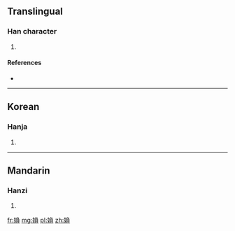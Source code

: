 ==Translingual==

===Han character===
{{Han char|rn=38|rad=女|as=09|sn=12|four=|canj=女弓月金 (VNBC)}}

# {{defn|Han|sort=女09}}

====References====
* {{Han ref|kx=0266.290|dkj=06490|dj=0533.330|hdz=21068.030|uh=5A8D|ud=23181}}

----

==Korean==

===Hanja===
{{ko-hanja|hangeul=부|rv=bu|mr=pu}}

# {{defn|lang=ko|sort=女09}}

----

==Mandarin==

===Hanzi===
{{cmn-hanzi|pin=[[fù]] ([[fu4]]), [[yuán]] ([[yuan2]])|wg=fu<sup>4</sup>, yüan<sup>2</sup>}}

# {{defn|lang=cmn|sort=女09}}

[[fr:媍]]
[[mg:媍]]
[[pl:媍]]
[[zh:媍]]